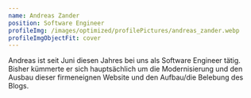 ```yaml
---
name: Andreas Zander
position: Software Engineer
profileImg: /images/optimized/profilePictures/andreas_zander.webp
profileImgObjectFit: cover
---
```


Andreas ist seit Juni diesen Jahres bei uns als Software Engineer tätig. Bisher kümmerte er sich hauptsächlich
um die Modernisierung und den Ausbau dieser firmeneignen Website und den Aufbau/die Belebung des Blogs.
